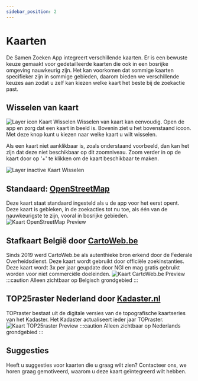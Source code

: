 ```yaml
---
sidebar_position: 2
---
```


# Kaarten

De Samen Zoeken App integreert verschillende kaarten. Er is een bewuste keuze gemaakt voor gedetailleerde kaarten die ook in een bosrijke omgeving nauwkeurig zijn. 
Het kan voorkomen dat sommige kaarten specifieker zijn in sommige gebieden, daarom bieden we verschillende keuzes aan zodat u zelf kan kiezen welke kaart het beste bij de zoekactie past.

## Wisselen van kaart
![Layer icon Kaart Wisselen](./img/layer-icon.png)
Wisselen van kaart kan eenvoudig. Open de app en zorg dat een kaart in beeld is. 
Bovenin ziet u het bovenstaand icoon. Met deze knop kunt u kiezen naar welke kaart u wilt wisselen.

Als een kaart niet aanklikbaar is, zoals onderstaand voorbeeld, dan kan het zijn dat deze niet beschikbaar op dit zoomniveau.
Zoom verder in op de kaart door op '+' te klikken om de kaart beschikbaar te maken.

![Layer inactive Kaart Wisselen](./img/layer-inactive.png)


## Standaard: [OpenStreetMap](https://www.openstreetmap.org/)
Deze kaart staat standaard ingesteld als u de app voor het eerst opent. 
Deze kaart is gebleken, in de zoekacties tot nu toe, als één van de nauwkeurigste te zijn, vooral in bosrijke gebieden. 
![Kaart OpenStreetMap Preview](./img/preview-openstreetmap.png)

## Stafkaart **België**  door [CartoWeb.be](http://www.cartoweb.be)
Sinds 2019 werd CartoWeb.be als autenthieke bron erkend door de Federale Overheidsdienst. 
Deze kaart wordt gebruikt door officiële zoekinstanties. 
Deze kaart wordt 3x per jaar geupdate door NGI en mag gratis gebruikt worden voor niet commerciële doeleinden.
![Kaart CartoWeb.be Preview](./img/preview-cartoweb.png)
:::caution
Alleen zichtbaar op Belgisch grondgebied
:::

## TOP25raster **Nederland** door [Kadaster.nl](https://www.kadaster.nl/zakelijk/producten/geo-informatie/topraster)
TOPraster bestaat uit de digitale versies van de topografische kaartseries van het Kadaster.
Het Kadaster actualiseert ieder jaar TOPraster.
![Kaart TOP25raster Preview](./img/preview-TOP25raster.png)
:::caution
Alleen zichtbaar op Nederlands grondgebied
:::

## Suggesties

Heeft u suggesties voor kaarten die u graag wilt zien? Contacteer ons, we horen graag gemotiveerd, waarom u deze kaart geïntegreerd wilt hebben. 
